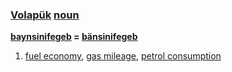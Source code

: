 === [[Volapük]]  [[noun]] === 

'''[[baynsinifegeb]] = [[bänsinifegeb]]''' 

# [[fuel economy]], [[gas mileage]], [[petrol consumption]]